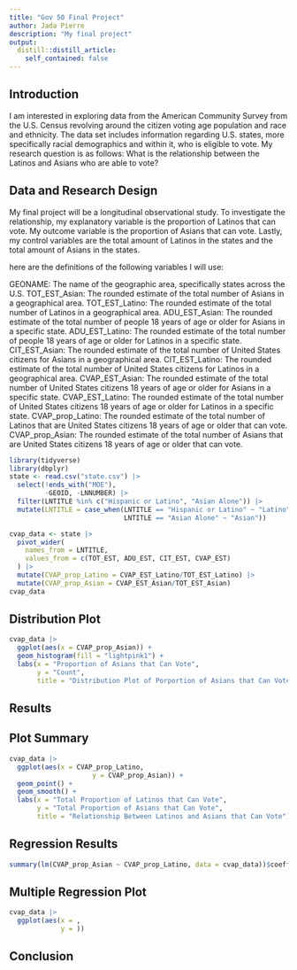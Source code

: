 ```yaml
---
title: "Gov 50 Final Project"
author: Jada Pierre
description: "My final project"
output:
  distill::distill_article:
    self_contained: false
---
```

## Introduction

I am interested in exploring data from the American Community Survey from the U.S. Census revolving around the citizen voting age population and race and ethnicity. The data set includes information regarding U.S. states, more specifically racial demographics and within it, who is eligible to vote. My research question is as follows: What is the relationship between the Latinos and Asians who are able to vote?

## Data and Research Design

My final project will be a longitudinal observational study. To investigate the relationship, my explanatory variable is the proportion of Latinos that can vote. My outcome variable is the proportion of Asians that can vote. Lastly, my control variables are the total amount of Latinos in the states and the total amount of Asians in the states.

here are the definitions of the following variables I will use:

GEONAME: The name of the geographic area, specifically states across the U.S.
TOT_EST_Asian: The rounded estimate of the total number of Asians in a geographical area.
TOT_EST_Latino: The rounded estimate of the total number of Latinos in a geographical area.
ADU_EST_Asian: The rounded estimate of the total number of people 18 years of age or older for Asians in a specific state.
ADU_EST_Latino: The rounded estimate of the total number of people 18 years of age or older for Latinos in a specific state.
CIT_EST_Asian: The rounded estimate of the total number of United States citizens for Asians in a geographical area.
CIT_EST_Latino: The rounded estimate of the total number of United States citizens for Latinos in a geographical area.
CVAP_EST_Asian: The rounded estimate of the total number of United States citizens 18 years of age or older for Asians in a specific state.
CVAP_EST_Latino: The rounded estimate of the total number of United States citizens 18 years of age or older for Latinos in a specific state.
CVAP_prop_Latino: The rounded estimate of the total number of Latinos that are United States citizens 18 years of age or older that can vote.
CVAP_prop_Asian: The rounded estimate of the total number of Asians that are United States citizens 18 years of age or older that can vote.

```r
library(tidyverse)
library(dbplyr)
state <- read.csv("state.csv") |>
  select(!ends_with("MOE"),
         -GEOID, -LNNUMBER) |>
  filter(LNTITLE %in% c("Hispanic or Latino", "Asian Alone")) |>
  mutate(LNTITLE = case_when(LNTITLE == "Hispanic or Latino" ~ "Latino",
                             LNTITLE == "Asian Alone" ~ "Asian"))
```

```r
cvap_data <- state |>
  pivot_wider(
    names_from = LNTITLE,
    values_from = c(TOT_EST, ADU_EST, CIT_EST, CVAP_EST)
  ) |>
  mutate(CVAP_prop_Latino = CVAP_EST_Latino/TOT_EST_Latino) |>
  mutate(CVAP_prop_Asian = CVAP_EST_Asian/TOT_EST_Asian)
cvap_data
```
## Distribution Plot

```r
cvap_data |>
  ggplot(aes(x = CVAP_prop_Asian)) +
  geom_histogram(fill = "lightpink1") +
  labs(x = "Proportion of Asians that Can Vote",
       y = "Count",
       title = "Distribution Plot of Porportion of Asians that Can Vote")
```

## Results

## Plot Summary

```r
cvap_data |>
  ggplot(aes(x = CVAP_prop_Latino,
                     y = CVAP_prop_Asian)) +
  geom_point() +
  geom_smooth() +
  labs(x = "Total Proportion of Latinos that Can Vote",
       y = "Total Proportion of Asians that Can Vote",
       title = "Relationship Between Latinos and Asians that Can Vote")
```

## Regression Results

```r
summary(lm(CVAP_prop_Asian ~ CVAP_prop_Latino, data = cvap_data))$coefficients
```

## Multiple Regression Plot

```r
cvap_data |>
  ggplot(aes(x = ,
             y = ))
```

## Conclusion